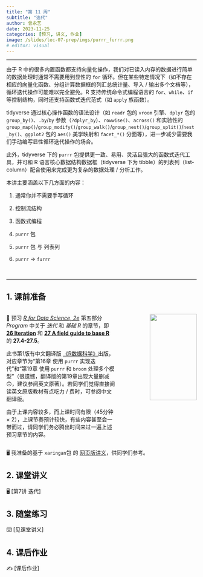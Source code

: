 ```yaml
---
title: "第 11 周"
subtitle: "迭代"
author: 曾永艺
date: 2023-11-25
categories: [预习, 讲义, 作业]
image: /slides/lec-07-prep/imgs/purrr_furrr.png
# editor: visual
---
```


<hr>

由于 R 中的很多内置函数都支持向量化操作，我们对已读入内存的数据进行简单的数据处理时通常不需要用到显性的 `for` 循环。但在某些特定情况下（如不存在相应的向量化函数、分组计算数据框的列汇总统计量、导入 / 输出多个文档等），循环迭代操作可能难以完全避免。R 支持传统命令式编程语言的 `for`、`while`、`if` 等控制结构，同时还支持函数式迭代范式（如 `apply` 族函数）。

tidyverse 通过核心操作函数的语法设计（如 `readr` 包的 `vroom` 引擎、`dplyr` 包的 `group_by()`、`.by`/`by` 参数（`?dplyr_by`）、`rowwise()`、`across()` 和实验性的 `group_map()`/`group_modify()`/`group_walk()`/`group_nest()`/`group_split()`/`nest_by()`、`ggplot2` 包的 `aes()` 美学映射和 `facet_*()` 分面等），进一步减少需要我们手动编写显性循环迭代操作的场合。

此外，tidyverse 下的 `purrr` 包提供更一致、易用、灵活且强大的函数式迭代工具，并可和 R 语言核心数据结构数据框（tidyverse 下为 tibble）的列表列（list-column）配合使用来完成更为复杂的数据处理 / 分析工作。

本讲主要涵盖以下几方面的内容：

1. 通常你并不需要手写循环

2. 控制流结构

3. 函数式编程

4. `purrr` 包

5. `purrr` 包 与 列表列

6. `purrr` -> `furrr`

<br><hr>

## 1. 课前准备

:::::{.columns}

::::{.column width="60%"}

📖 预习 [*R for Data Science, 2e*](https://r4ds.hadley.nz/) 第五部分 _Program_ 中关于 _迭代_ 和 _基础 R_ 的章节，即 [**26 Iteration**](https://r4ds.hadley.nz/iteration) 和 [**27  A field guide to base R**](https://r4ds.hadley.nz/base-r) 的 **27.4-27.5**。

:::{.callout-tip appearance="simple"}
此书第1版有中文翻译版 [《R数据科学》](https://www.ituring.com.cn/book/2113)出版，对应章节为“第16章 使用 `purrr` 实现迭代”和“第19章 使用 `purrr` 和 `broom` 处理多个模型”（很遗憾，翻译版的第19章出现大量删减🙃，建议参阅英文原著）。若同学们觉得直接阅读英文原版教材有点吃力 / 费时，可参阅中文翻译版。
:::

:::{.callout-warning appearance="simple"}
由于上课内容较多，而上课时间有限（45分钟 × 2），上课节奏预计较快，有些内容甚至会一带而过，请同学们务必腾出时间来过一遍上述预习章节的内容。
:::

::::

::::{.column width="40%"}
:::{style="text-align:right"}
<img src="https://r4ds.hadley.nz/cover.jpg" class="cover" width="80%"/>
:::
::::

:::::

🖥️ 我准备的基于 `xaringan`包 的 [网页版讲义](/slides/lec-07-prep/L07_Iteration_Prep.html)，供同学们参考。


## 2. 课堂讲义

🖥️ [第7讲 迭代]

## 3. 随堂练习

⌨️ [见课堂讲义]

## 4. 课后作业

✍️ [课后作业]

<br>

<!-- ::: {style="font-size:0.875em; text-align:right"} -->
<!-- 回到 [课程安排](../schedule.qmd) ⏎ -->
<!-- ::: -->
